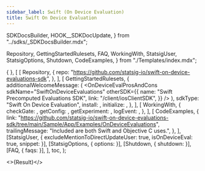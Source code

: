 ```yaml
---
sidebar_label: Swift (On Device Evaluation)
title: Swift On Device Evaluation
---
```


  SDKDocsBuilder,
  HOOK__SDKDocUpdate,
} from "../sdks/_SDKDocsBuilder.mdx";

  Repository,
  GettingStartedRulesets,
  FAQ,
  WorkingWith,
  StatsigUser,
  StatsigOptions,
  Shutdown,
  CodeExamples,
} from "./Templates/index.mdx";



  { },
  [
    [
      Repository,
      {
        repo: "https://github.com/statsig-io/swift-on-device-evaluations-sdk",
      },
    ],
    [
      GettingStartedRulesets,
      {
        additionalWelcomeMessage: (
          <OnDeviceEvalProsAndCons
            sdkName="SwiftOnDeviceEvaluations"
            otherSDK={{
              name: "Swift Precomputed Evaluations SDK",
              link: "/client/iosClientSDK",
            }}
          />
        ),
        sdkType: "Swift On Device Evaluation",
        install: <Install />,
        initialize: <Initialize />,
      },
    ],
    [
      WorkingWith,
      {
        checkGate: <CheckGate />,
        getConfig: <GetConfig />,
        getExperiment: <GetExperiment />,
        logEvent: <LogEvent />,
      },
    ],
    [
      CodeExamples,
      {
        link: "https://github.com/statsig-io/swift-on-device-evaluations-sdk/tree/main/Sample/App/Examples/OnDeviceEvaluations",
        trailingMessage: "Included are both Swift and Objective C uses.",
      },
    ],
    [StatsigUser, { excludeMentionToDirectUpdateUser: true, isOnDeviceEval: true, snippet: <CreateStatsigUser /> }],
    [StatsigOptions, { options: <Options /> }],
    [Shutdown, { shutdown: <ShutdownSnippet /> }],
    [FAQ, { faqs: <MoreFAQs /> }],
  ],
  toc,
);

<>{Result}</>
